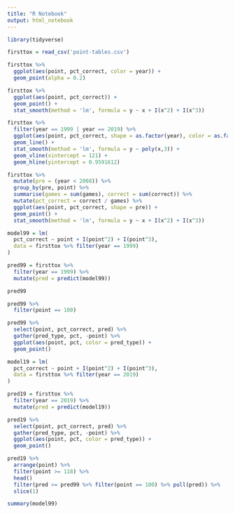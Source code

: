 ```yaml
---
title: "R Notebook"
output: html_notebook
---
```


```r
library(tidyverse)
```

```r
firsttox = read_csv('point-tables.csv')
```
```r
firsttox %>% 
  ggplot(aes(point, pct_correct, color = year)) +
  geom_point(alpha = 0.2)
```

```r
firsttox %>% 
  ggplot(aes(point, pct_correct)) +
  geom_point() +
  stat_smooth(method = 'lm', formula = y ~ x + I(x^2) + I(x^3))
```



```r
firsttox %>% 
  filter(year == 1999 | year == 2019) %>% 
  ggplot(aes(point, pct_correct, shape = as.factor(year), color = as.factor(year))) +
  geom_line() +
  stat_smooth(method = 'lm', formula = y ~ poly(x,3)) + 
  geom_vline(xintercept = 121) +
  geom_hline(yintercept = 0.9591612)
```

```r
firsttox %>% 
  mutate(pre = (year < 2008)) %>% 
  group_by(pre, point) %>% 
  summarise(games = sum(games), correct = sum(correct)) %>% 
  mutate(pct_correct = correct / games) %>% 
  ggplot(aes(point, pct_correct, shape = pre)) +
  geom_point() +
  stat_smooth(method = 'lm', formula = y ~ x + I(x^2) + I(x^3))
```

```r
model99 = lm(
  pct_correct ~ point + I(point^2) + I(point^3),
  data = firsttox %>% filter(year == 1999)
)
```

```r
pred99 = firsttox %>% 
  filter(year == 1999) %>% 
  mutate(pred = predict(model99))
```

```r
pred99
```


```r
pred99 %>% 
  filter(point == 100)
```


```r
pred99 %>% 
  select(point, pct_correct, pred) %>% 
  gather(pred_type, pct, -point) %>% 
  ggplot(aes(point, pct, color = pred_type)) +
  geom_point()
```


```r
model19 = lm(
  pct_correct ~ point + I(point^2) + I(point^3),
  data = firsttox %>% filter(year == 2019)
)
```

```r
pred19 = firsttox %>% 
  filter(year == 2019) %>% 
  mutate(pred = predict(model19))
```

```r
pred19 %>% 
  select(point, pct_correct, pred) %>% 
  gather(pred_type, pct, -point) %>% 
  ggplot(aes(point, pct, color = pred_type)) +
  geom_point()
```

```r
pred19 %>% 
  arrange(point) %>% 
  filter(point >= 118) %>% 
  head()
  filter(pred >= pred99 %>% filter(point == 100) %>% pull(pred)) %>% 
  slice(1)
```

```r
summary(model99)
```


